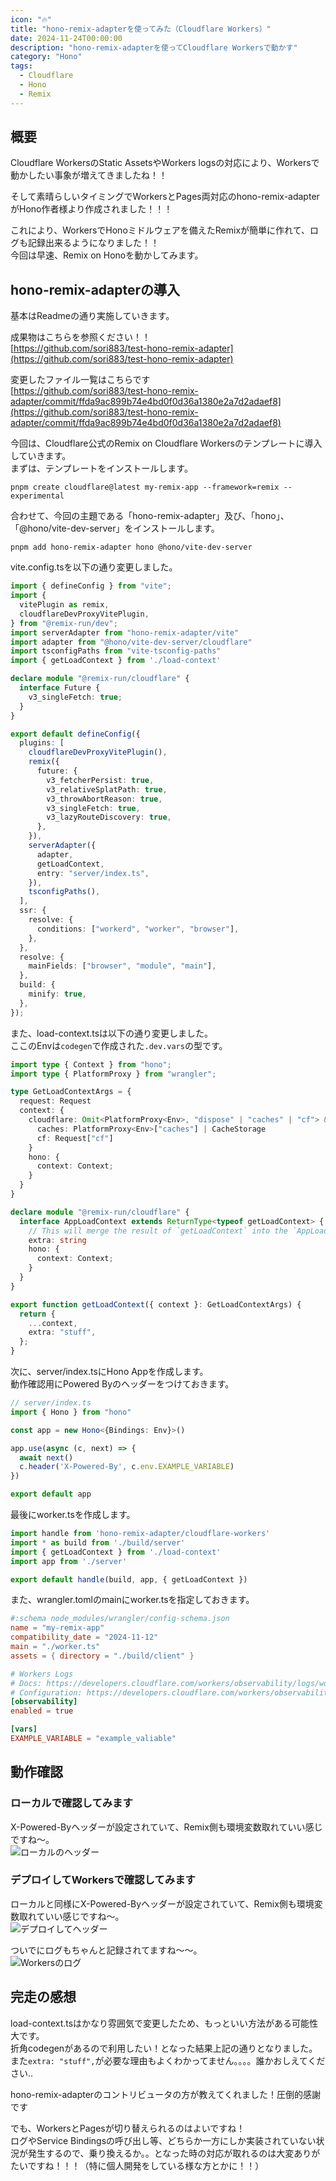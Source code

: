 ```yaml
---
icon: "🔥"
title: "hono-remix-adapterを使ってみた（Cloudflare Workers）"
date: 2024-11-24T00:00:00
description: "hono-remix-adapterを使ってCloudflare Workersで動かす"
category: "Hono"
tags:
  - Cloudflare
  - Hono
  - Remix
---
```

## 概要
Cloudflare WorkersのStatic AssetsやWorkers logsの対応により、Workersで動かしたい事象が増えてきましたね！！  
<ExLinkCard url="https://developers.cloudflare.com/workers/static-assets/" />
<ExLinkCard url="https://developers.cloudflare.com/workers/observability/logs/workers-logs/" />

そして素晴らしいタイミングでWorkersとPages両対応のhono-remix-adapterがHono作者様より作成されました！！！  
<ExLinkCard url="https://github.com/yusukebe/hono-remix-adapter" />

これにより、WorkersでHonoミドルウェアを備えたRemixが簡単に作れて、ログも記録出来るようになりました！！  
今回は早速、Remix on Honoを動かしてみます。  


## hono-remix-adapterの導入
基本はReadmeの通り実施していきます。  

成果物はこちらを参照ください！！  
[https://github.com/sori883/test-hono-remix-adapter](https://github.com/sori883/test-hono-remix-adapter)  

変更したファイル一覧はこちらです  
[https://github.com/sori883/test-hono-remix-adapter/commit/ffda9ac899b74e4bd0f0d36a1380e2a7d2adaef8](https://github.com/sori883/test-hono-remix-adapter/commit/ffda9ac899b74e4bd0f0d36a1380e2a7d2adaef8)  

今回は、Cloudflare公式のRemix on Cloudflare Workersのテンプレートに導入していきます。  
まずは、テンプレートをインストールします。  
```
pnpm create cloudflare@latest my-remix-app --framework=remix --experimental
```

合わせて、今回の主題である「hono-remix-adapter」及び、「hono」、「@hono/vite-dev-server」をインストールします。  
```
pnpm add hono-remix-adapter hono @hono/vite-dev-server
```

vite.config.tsを以下の通り変更しました。  
```ts
import { defineConfig } from "vite";
import {
  vitePlugin as remix,
  cloudflareDevProxyVitePlugin,
} from "@remix-run/dev";
import serverAdapter from "hono-remix-adapter/vite"
import adapter from "@hono/vite-dev-server/cloudflare"
import tsconfigPaths from "vite-tsconfig-paths"
import { getLoadContext } from './load-context'

declare module "@remix-run/cloudflare" {
  interface Future {
    v3_singleFetch: true;
  }
}

export default defineConfig({
  plugins: [
    cloudflareDevProxyVitePlugin(),
    remix({
      future: {
        v3_fetcherPersist: true,
        v3_relativeSplatPath: true,
        v3_throwAbortReason: true,
        v3_singleFetch: true,
        v3_lazyRouteDiscovery: true,
      },
    }),
    serverAdapter({
      adapter,
      getLoadContext,
      entry: "server/index.ts",
    }),
    tsconfigPaths(),
  ],
  ssr: {
    resolve: {
      conditions: ["workerd", "worker", "browser"],
    },
  },
  resolve: {
    mainFields: ["browser", "module", "main"],
  },
  build: {
    minify: true,
  },
});

```

また、load-context.tsは以下の通り変更しました。  
ここのEnvは`codegen`で作成された`.dev.vars`の型です。  
```ts
import type { Context } from "hono";
import type { PlatformProxy } from "wrangler";

type GetLoadContextArgs = {
  request: Request
  context: {
    cloudflare: Omit<PlatformProxy<Env>, "dispose" | "caches" | "cf"> & {
      caches: PlatformProxy<Env>["caches"] | CacheStorage
      cf: Request["cf"]
    }
    hono: {
      context: Context;
    }
  }
}

declare module "@remix-run/cloudflare" {
  interface AppLoadContext extends ReturnType<typeof getLoadContext> {
    // This will merge the result of `getLoadContext` into the `AppLoadContext`
    extra: string
    hono: {
      context: Context;
    }
  }
}

export function getLoadContext({ context }: GetLoadContextArgs) {
  return {
    ...context,
    extra: "stuff",
  };
}
```

次に、server/index.tsにHono Appを作成します。  
動作確認用にPowered Byのヘッダーをつけておきます。   
```ts
// server/index.ts
import { Hono } from "hono"

const app = new Hono<{Bindings: Env}>()

app.use(async (c, next) => {
  await next()
  c.header('X-Powered-By', c.env.EXAMPLE_VARIABLE)
})

export default app
```


最後にworker.tsを作成します。  
```ts
import handle from 'hono-remix-adapter/cloudflare-workers'
import * as build from './build/server'
import { getLoadContext } from './load-context'
import app from './server'

export default handle(build, app, { getLoadContext })
```

また、wrangler.tomlのmainにworker.tsを指定しておきます。  
```toml
#:schema node_modules/wrangler/config-schema.json
name = "my-remix-app"
compatibility_date = "2024-11-12"
main = "./worker.ts"
assets = { directory = "./build/client" }

# Workers Logs
# Docs: https://developers.cloudflare.com/workers/observability/logs/workers-logs/
# Configuration: https://developers.cloudflare.com/workers/observability/logs/workers-logs/#enable-workers-logs
[observability]
enabled = true

[vars]
EXAMPLE_VARIABLE = "example_valiable"
```

## 動作確認
### ローカルで確認してみます
X-Powered-Byヘッダーが設定されていて、Remix側も環境変数取れていい感じですね～。  
![ローカルのヘッダー](./local_header.webp)

### デプロイしてWorkersで確認してみます
ローカルと同様にX-Powered-Byヘッダーが設定されていて、Remix側も環境変数取れていい感じですね～。  
![デプロイしてヘッダー](./deploy_header.webp)

ついでにログもちゃんと記録されてますね～～。  
![Workersのログ](./deploy_log.webp)


## 完走の感想
load-context.tsはかなり雰囲気で変更したため、もっといい方法がある可能性大です。  
折角codegenがあるので利用したい！となった結果上記の通りとなりました。  
また`extra: "stuff",`が必要な理由もよくわかってません。。。。誰かおしえてください..  


hono-remix-adapterのコントリビュータの方が教えてくれました！圧倒的感謝です  

<Twitter url="https://x.com/const_myself/status/1861056753288597664?s=46" />


でも、WorkersとPagesが切り替えられるのはよいですね！  
ログやService Bindingsの呼び出し等、どちらか一方にしか実装されていない状況が発生するので、乗り換えるか。。となった時の対応が取れるのは大変ありがたいですね！！！（特に個人開発をしている様な方とかに！！）  
